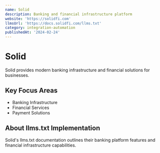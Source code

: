 ```yaml
---
name: Solid
description: Banking and financial infrastructure platform
website: 'https://solidfi.com'
llmsUrl: 'https://docs.solidfi.com/llms.txt'
category: integration-automation
publishedAt: '2024-02-24'
---
```


# Solid

Solid provides modern banking infrastructure and financial solutions for businesses.

## Key Focus Areas

- Banking Infrastructure
- Financial Services
- Payment Solutions

## About llms.txt Implementation

Solid's llms.txt documentation outlines their banking platform features and financial infrastructure capabilities.
